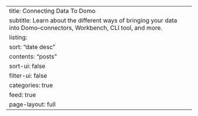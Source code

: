 ---
title: Connecting Data To Domo
subtitle: Learn about the different ways of bringing your data into Domo--connectors, Workbench, CLI tool, and more.
listing:
    sort: "date desc"
    contents: "posts"
    sort-ui: false
    filter-ui: false
    categories: true
    feed: true
page-layout: full
---